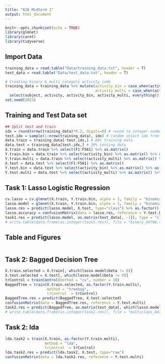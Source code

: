 ```yaml
---
title: "626 Midterm 1"
output: html_document
---
```


```r
knitr::opts_chunk$set(echo = TRUE)
library(glmnet)
library(caret)
library(tidyverse)
```

## Import Data
```r
training_data = read.table("Data/training_data.txt", header = T)
test_data = read.table("Data/test_data.txt", header = T)

# Creating binary & multi category activity code
training_data = training_data %>% mutate(activity_bin = case_when(activity >= 4 ~ 0, TRUE ~ 1),
                                         activity_multi = case_when(activity >= 7 ~ 7, TRUE ~ as.numeric(activity))) %>% 
  select(subject, activity, activity_bin, activity_multi, everything())
set.seed(2023)
```

## Training and Test Data set
```r
## Split test and train 
idx = round(nrow(training_data)*0.2, digits=0) # round to integer number of index
test.idx = sample(1:nrow(training_data), idx) # random select idx from all index
data.train = training_data[-test.idx,] # 80% training data
data.test = training_data[test.idx,] # 20% testing data
X.train = data.train %>% select(F1:F561) %>% as.matrix()
Y.train.bin = data.train %>% select(activity_bin) %>% as.matrix() %>% as.factor()
Y.train.multi = data.train %>% select(activity_multi) %>% as.matrix() %>% as.factor()
X.test = data.test %>% select(F1:F561) %>% as.matrix()
Y.test.bin = data.test %>% select(activity_bin) %>% as.matrix() %>% as.factor()
Y.test.multi = data.test %>% select(activity_multi) %>% as.matrix() %>% as.factor()
```


## Task 1: Lasso Logistic Regression
```r
cv.lasso = cv.glmnet(X.train, Y.train.bin, alpha = 1, family = "binomial", type.measure = "class") # Lasso: alpha = 1 
lasso.model = glmnet(X.train, Y.train.bin, alpha = 1, family = "binomial", lambda = cv.lasso$lambda.min)
lasso.res = predict(lasso.model, X.test, type="class") %>% as.factor()
lasso.accuracy = confusionMatrix(data = lasso.res, reference = Y.test.bin)
task1.res = predict(lasso.model, as.matrix(test_data[, -1]), type = "class")
# write.table(data.frame(as.integer(task1.res)), file = "binary_A4786.txt", row.names = FALSE, col.names = FALSE)
```

## Table and Figures
```r

```


## Task 2: Bagged Decision Tree
```r
X.train.selected = X.train[, which(lasso.model$beta != 0)]
X.test.selected = X.test[, which(lasso.model$beta != 0)]
trControl = trainControl(method = "cv", number = 10)
BaggedTree = train(X.train.selected, as.factor(Y.train.multi),
                   method = "treebag",
                   trControl  = trControl)
BaggedTree.res = predict(BaggedTree, X.test.selected)
confusionMatrix(data = BaggedTree.res, reference = Y.test.multi)
task2.res = predict(BaggedTree, as.matrix(test_data[, which(lasso.model$beta != 0)+1]), type="raw") %>% as.factor()
# write.table(data.frame(as.integer(task2.res)), file = "multiclass_A4786.txt", row.names = FALSE, col.names = FALSE)
```

## Task 2: lda
```r
lda.task2 = train(X.train, as.factor(Y.train.multi),
                  method = "lda",
                  trControl  = trControl)
lda.task2.res = predict(lda.task2, X.test, type="raw")
confusionMatrix(data = lda.task2.res, reference = Y.test.multi)
```















